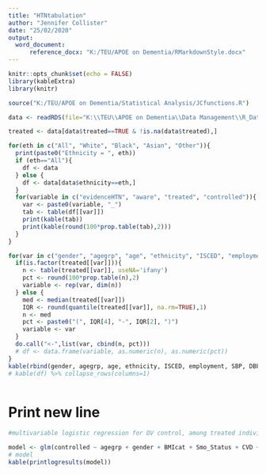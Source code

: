 ```yaml
---
title: "HTNtabulation"
author: "Jennifer Collister"
date: "25/02/2020"
output: 
  word_document:
      reference_docx: "K:/TEU/APOE on Dementia/RMarkdownStyle.docx"
---
```


```r
knitr::opts_chunk$set(echo = FALSE)
library(kableExtra)
library(knitr)

source("K:/TEU/APOE on Dementia/Statistical Analysis/JCfunctions.R")

data <- readRDS(file="K:\\TEU\\APOE on Dementia\\Data Management\\R_Dataframes_TLA\\38358\\Organised\\Hypertension\\Neo\\HTN_excl.rds")

treated <- data[data$treated==TRUE & !is.na(data$treated),]
```


```r

for(eth in c("All", "White", "Black", "Asian", "Other")){
  print(paste0("Ethnicity = ", eth))
  if (eth=="All"){
    df <- data
  } else {
    df <- data[data$ethnicity==eth,]  
  }
  for(variable in c("evidenceHTN", "aware", "treated", "controlled")){
    var <- paste0(variable, "_")
    tab <- table(df[[var]])
    print(kable(tab))
    print(kable(round(100*prop.table(tab),2)))
  }
}

```

```r


for(var in c("gender", "agegrp", "age", "ethnicity", "ISCED", "employment", "SBP", "DBP")){
  if(is.factor(treated[[var]])){
    n <- table(treated[[var]], useNA='ifany')
    pct <- round(100*prop.table(n),2)
    variable <- rep(var, dim(n))
  } else {
    med <- median(treated[[var]])
    IQR <- round(quantile(treated[[var]], na.rm=TRUE),1)
    n <- med
    pct <- paste0("(", IQR[4], "-", IQR[2], ")")
    variable <- var
  }
  do.call("<-",list(var, cbind(n, pct)))
  # df <- data.frame(variable, as.numeric(n), as.numeric(pct))
}
kable(rbind(gender, agegrp, age, ethnicity, ISCED, employment, SBP, DBP))
# kable(df) %>% collapse_rows(columns=1)



```

# Print new line


```r


#multivariable logistic regression for DV control, among treated individuals. covariates to include in model are: age group, gender, BMI (categorical), smoking status, whether has CVD (comorbidity category - yes/no), duration of hypertension, whether ever screened for bowel cancer, household income (continuous, quintiles), Townsend vulnerability/deprivation  index (score), occupation type (categorical), geographic region/country (Wales, England, Scotland, Northern Ireland)

model <- glm(controlled ~ agegrp + gender + BMIcat + Smo_Status + CVD + HTNdx + income + townsend_depind + ISCED + employment, data=treated, family="binomial" )
# model
kable(printlogresults(model))

```













